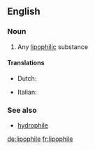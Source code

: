 ==English==

===Noun===
{{en-noun}}

# {{chemistry}} Any [[lipophilic]] substance

====Translations====
{{trans-top|lipophilic substance}}
* Dutch: {{t-|nl|lipofiel}}
{{trans-mid}}
* Italian: {{t-|it|lipofila|f}}
{{trans-bottom}}

===See also===
* [[hydrophile]]

[[de:lipophile]]
[[fr:lipophile]]